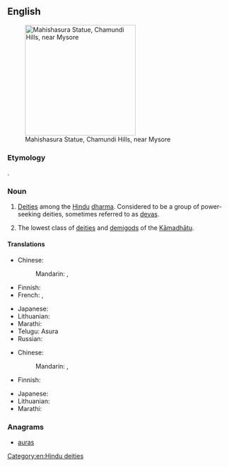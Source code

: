 ==English==
{{wikipedia}}
[[Image:Mahishaasura.jpg|thumb|250px| Mahishasura Statue, Chamundi Hills, near Mysore]]

===Etymology===
{{etyl|sa|en}} {{term|sc=Deva|असुर|tr=ásura|lang=sa}}.

===Noun===
{{en-noun}}

# {{context|Hinduism|lang=en}} [[deity|Deities]] among the [[Hindu]] [[dharma]]. Considered to be a group of power-seeking deities, sometimes referred to as [[deva]]s.
# {{context|Buddhism|lang=en}} The lowest class of [[deity|deities]] and [[demigod]]s of the [[Kāmadhātu]].

====Translations====
{{trans-top|Asura in Hinduism}}
* Chinese:
*: Mandarin: {{t|cmn|阿修羅|sc=Hani}}, {{t+|cmn|阿修罗|tr=āxiūluo|sc=Hani}}
* Finnish: {{t|fi|Asura}}
* French: {{t|fr|açoura}},  {{t|fr|asura}}
{{trans-mid}}
* Japanese: {{t|ja|アスラ|tr=asura}}
* Lithuanian: {{t|lt|Asura|f}}
* Marathi: {{t+|mr|असुर|tr=asura|sc=Deva}}  
* Telugu: Asura
* Russian: {{t+|ru|асу́ра}}
{{trans-bottom}}

{{trans-top|Asura in Buddhism}}
* Chinese:
*: Mandarin: {{t|cmn|阿修羅|sc=Hani}}, {{t+|cmn|阿修罗|tr=āxiūluo|sc=Hani}}
* Finnish: {{t|fi|Asura}}
{{trans-mid}}
* Japanese: {{t|ja|阿修羅|tr=あしゅら, ashura}}
* Lithuanian: {{t|lt|Asura|f}}
* Marathi: {{t+|mr|असुर|tr=asura|sc=Deva}}
{{trans-bottom}}

===Anagrams===
* [[auras#English|auras]]

[[Category:en:Hindu deities]]